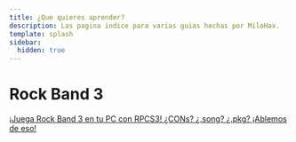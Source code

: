 ```yaml
---
title: ¿Que quieres aprender?
description: Las pagina indice para varias guias hechas por MiloHax.
template: splash
sidebar:
  hidden: true
---
```


# Rock Band 3
<CardGrid stagger>
	<a href="/es/rb3pc/intro/disclaimers/" class="no-underline">
  <Card title="Rock Band 3 en PC" icon="document">
    ¡Juega Rock Band 3 en tu PC con RPCS3!
  </Card>
</a>
	<a href="/es/rb3/ps3customs/intro/" class="no-underline">
  <Card title="Instalanado customs en PS3/RPCS3" icon="add-document">
    ¿CONs? ¿.song? ¿.pkg? ¡Ablemos de eso!
  </Card>
</a>
</CardGrid>